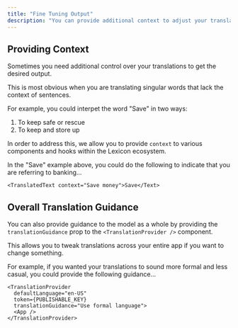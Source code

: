 ```yaml
---
title: "Fine Tuning Output"
description: "You can provide additional context to adjust your translations"
---
```


## Providing Context

Sometimes you need additional control over your translations to get the desired output.

This is most obvious when you are translating singular words that lack the context of sentences.

For example, you could interpet the word "Save" in two ways:

1. To keep safe or rescue
2. To keep and store up 

In order to address this, we allow you to provide `context` to various components and hooks within the Lexicon ecosystem.

In the "Save" example above, you could do the following to indicate that you are referring to banking...

```tsx
<TranslatedText context="Save money">Save</Text>
```

## Overall Translation Guidance

You can also provide guidance to the model as a whole by providing the `translationGuidance` prop to the `<TranslationProvider />` component.

This allows you to tweak translations across your entire app if you want to change something.

For example, if you wanted your translations to sound more formal and less casual, you could provide the following guidance...

```tsx
<TranslationProvider
  defaultLanguage="en-US" 
  token={PUBLISHABLE_KEY}
  translationGuidance="Use formal language">
  <App />
</TranslationProvider>
```